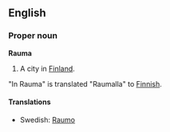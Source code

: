 ==English==
===Proper noun===
'''Rauma'''

#A city in [[Finland]].

"In Rauma" is translated "Raumalla" to [[Finnish]].

====Translations====

*Swedish: [[Raumo]]